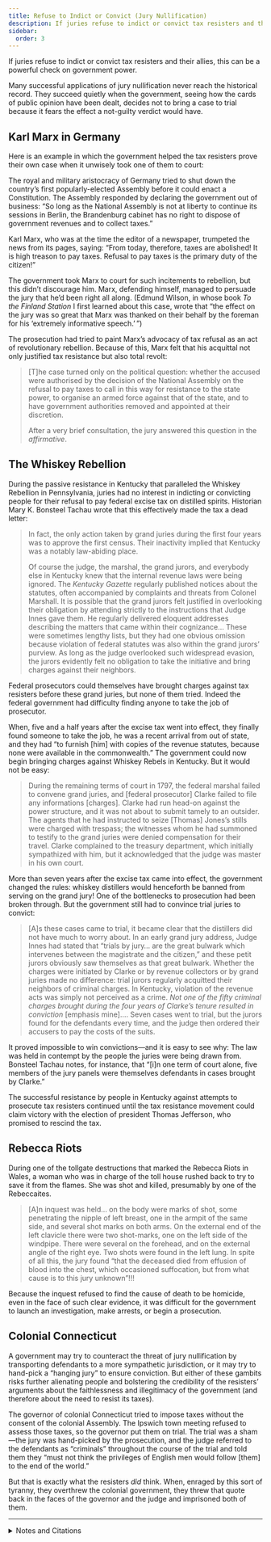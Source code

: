 ```yaml
---
title: Refuse to Indict or Convict (Jury Nullification)
description: If juries refuse to indict or convict tax resisters and their allies, this can be a powerful check on government power.
sidebar:
  order: 3
---
```


If juries refuse to indict or convict tax resisters and their allies, this can be a powerful check on government power.

Many successful applications of jury nullification never reach the historical record.
They succeed quietly when the government, seeing how the cards of public opinion have been dealt, decides not to bring a case to trial because it fears the effect a not-guilty verdict would have.

## <Badge text="Example" size="medium" /> Karl Marx in Germany

Here is an example in which the government helped the tax resisters prove their own case when it unwisely took one of them to court:

The royal and military aristocracy of Germany tried to shut down the country’s first popularly-elected Assembly before it could enact a Constitution.
The Assembly responded by declaring the government out of business:
“So long as the National Assembly is not at liberty to continue its sessions in Berlin, the Brandenburg cabinet has no right to dispose of government revenues and to collect taxes.”

Karl Marx, who was at the time the editor of a newspaper, trumpeted the news from its pages, saying:
“From today, therefore, taxes are abolished!
It is high treason to pay taxes.
Refusal to pay taxes is the primary duty of the citizen!”

The government took Marx to court for such incitements to rebellion, but this didn’t discourage him.
Marx, defending himself, managed to persuade the jury that he’d been right all along.
(Edmund Wilson, in whose book <i>To the Finland Station</i> I first learned about this case, wrote that “the effect on the jury was so great that Marx was thanked on their behalf by the foreman for his ‘extremely informative speech.’ ”)

The prosecution had tried to paint Marx’s advocacy of tax refusal as an act of revolutionary rebellion.
Because of this, Marx felt that his acquittal not only justified tax resistance but also total revolt:

> [T]he case turned only on the political question: whether the accused were authorised by the decision of the National Assembly on the refusal to pay taxes to call in this way for resistance to the state power, to organise an armed force against that of the state, and to have government authorities removed and appointed at their discretion.
>
> After a very brief consultation, the jury answered this question in the *affirmative*.

## <Badge text="Example" size="medium" /> The Whiskey Rebellion

During the passive resistance in Kentucky that paralleled the Whiskey Rebellion in Pennsylvania, juries had no interest in indicting or convicting people for their refusal to pay federal excise tax on distilled spirits.
Historian Mary K. Bonsteel Tachau wrote that this effectively made the tax a dead letter:

> In fact, the only action taken by grand juries during the first four years was to approve the first census.
> Their inactivity implied that Kentucky was a notably law-abiding place.
>
> Of course the judge, the marshal, the grand jurors, and everybody else in Kentucky knew that the internal revenue laws were being ignored.
> The <i>Kentucky Gazette</i> regularly published notices about the statutes, often accompanied by complaints and threats from Colonel Marshall.
> It is possible that the grand jurors felt justified in overlooking their obligation by attending strictly to the instructions that Judge Innes gave them.
> He regularly delivered eloquent addresses describing the matters that came within their cognizance…
> These were sometimes lengthy lists, but they had one obvious omission because violation of federal statutes was also within the grand jurors’ purview.
> As long as the judge overlooked such widespread evasion, the jurors evidently felt no obligation to take the initiative and bring charges against their neighbors.

Federal prosecutors could themselves have brought charges against tax resisters before these grand juries, but none of them tried.
Indeed the federal government had difficulty finding anyone to take the job of prosecutor.

When, five and a half years after the excise tax went into effect, they finally found someone to take the job, he was a recent arrival from out of state, and they had “to furnish [him] with copies of the revenue statutes, because none were available in the commonwealth.”
The government could now begin bringing charges against Whiskey Rebels in Kentucky.
But it would not be easy:

> During the remaining terms of court in 1797, the federal marshal failed to convene grand juries, and [federal prosecutor] Clarke failed to file any informations [charges].
> Clarke had run head-on against the power structure, and it was not about to submit tamely to an outsider.
> The agents that he had instructed to seize [Thomas] Jones’s stills were charged with trespass; the witnesses whom he had summoned to testify to the grand juries were denied compensation for their travel.
> Clarke complained to the treasury department, which initially sympathized with him, but it acknowledged that the judge was master in his own court.

More than seven years after the excise tax came into effect, the government changed the rules: whiskey distillers would henceforth be banned from serving on the grand jury!
One of the bottlenecks to prosecution had been broken through.
But the government still had to convince trial juries to convict:

> [A]s these cases came to trial, it became clear that the distillers did not have much to worry about.
> In an early grand jury address, Judge Innes had stated that “trials by jury… are the great bulwark which intervenes between the magistrate and the citizen,” and these petit jurors obviously saw themselves as that great bulwark.
> Whether the charges were initiated by Clarke or by revenue collectors or by grand juries made no difference:
> trial jurors regularly acquitted their neighbors of criminal charges.
> In Kentucky, violation of the revenue acts was simply not perceived as a crime.
> *Not one of the fifty criminal charges brought during the four years of Clarke’s tenure resulted in conviction* [emphasis mine].…
> Seven cases went to trial, but the jurors found for the defendants every time, and the judge then ordered their accusers to pay the costs of the suits.

It proved impossible to win convictions—and it is easy to see why:
The law was held in contempt by the people the juries were being drawn from.
Bonsteel Tachau notes, for instance, that “[i]n one term of court alone, five members of the jury panels were themselves defendants in cases brought by Clarke.”

The successful resistance by people in Kentucky against attempts to prosecute tax resisters continued until the tax resistance movement could claim victory with the election of president Thomas Jefferson, who promised to rescind the tax.

## <Badge text="Example" size="medium" /> Rebecca Riots

During one of the tollgate destructions that marked the Rebecca Riots in Wales, a woman who was in charge of the toll house rushed back to try to save it from the flames.
She was shot and killed, presumably by one of the Rebeccaites.

> [A]n inquest was held… on the body were marks of shot, some penetrating the nipple of left breast, one in the armpit of the same side, and several shot marks on both arms.
> On the external end of the left clavicle there were two shot-marks, one on the left side of the windpipe.
> There were several on the forehead, and on the external angle of the right eye.
> Two shots were found in the left lung.
> In spite of all this, the jury found “that the deceased died from effusion of blood into the chest, which occasioned suffocation, but from what cause is to this jury unknown”!!!

Because the inquest refused to find the cause of death to be homicide, even in the face of such clear evidence, it was difficult for the government to launch an investigation, make arrests, or begin a prosecution.

## <Badge text="Example" size="medium" /> Colonial Connecticut

A government may try to counteract the threat of jury nullification by transporting defendants to a more sympathetic jurisdiction, or it may try to hand-pick a “hanging jury” to ensure conviction.
But either of these gambits risks further alienating people and bolstering the credibility of the resisters’ arguments about the faithlessness and illegitimacy of the government (and therefore about the need to resist its taxes).

The governor of colonial Connecticut tried to impose taxes without the consent of the colonial Assembly.
The Ipswich town meeting refused to assess those taxes, so the governor put them on trial.
The trial was a sham—the jury was hand-picked by the prosecution, and the judge referred to the defendants as “criminals” throughout the course of the trial and told them they “must not think the privileges of English men would follow [them] to the end of the world.”

But that is exactly what the resisters *did* think.
When, enraged by this sort of tyranny, they overthrew the colonial government, they threw that quote back in the faces of the governor and the judge and imprisoned both of them.

<Aside type="wikipedia" title="Wikipedia">
  <WikipediaBadge title="Karl Marx" />
  <WikipediaBadge title="Neue Rheinische Zeitung" />
  <WikipediaBadge title="Edmund Wilson" />
  <WikipediaBadge title="To the Finland Station" />
  <WikipediaBadge title="Whiskey Rebellion" />
  <WikipediaBadge title="Rebecca Riots" />
</Aside>

---

<details>
<summary>Notes and Citations</summary>

* Marx, Karl [“No Tax Payments!”](https://www.marxists.org/archive/marx/works/1848/11/17c.htm) <i>Neue Rheinische Zeitung</i> No. 145, 17 November 1848 (special supplement), translated by the Marx-Engels Institute
* Marx, Karl [“The Tax-Refusal Trial”](https://wikirouge.net/texts/en/The_Tax-Refusal_Trial_(1849)) <i>Neue Rheinische Zeitung</i> No. 218, 10 February 1849, translated by the Marx-Engels Institute
* Wilson, Edmund <i>To the Finland Station</i> (1955) [pp. 171–72](https://archive.org/details/tofinlandstation00wils/page/171/mode/1up)
* Bonsteel Tachau, Mary K. “The Whiskey Rebellion in Kentucky: A Forgotten Episode of Civil Disobedience” <i>Journal of the Early Republic</i> Vol. 2, No. 3 (Autumn, 1982), pp. 239–59
* Evans, Henry Tobit <i>Rebecca Riots!</i> (2010 ed.) p. 152
* Neal, Daniel <i>The History of New-England</i>, Vol. II (1747) [p. 436](https://archive.org/details/bim_eighteenth-century_the-history-of-new-engla_neal-daniel_1720_2/page/436/mode/1up)

</details>
